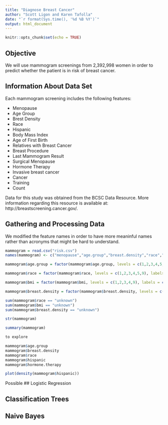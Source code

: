 ```yaml
---
title: "Diagnose Breast Cancer"
author: "Scott Ligon and Karen Tafolla"
date: "`r format(Sys.time(), '%d %B %Y')`"
output: html_document
---
```


```r
knitr::opts_chunk$set(echo = TRUE)
```

## Objective
We will use mammogram screenings from 2,392,998 women in order to predict whether the patient is in risk of breast cancer. 

## Information About Data Set

Each mammogram screening includes the following features:
  
  + Menopause
  + Age Group
  + Brest Density
  + Race
  + Hispanic
  + Body Mass Index
  + Age of First Birth
  + Relatives with Breast Cancer
  + Breast Procedure
  + Last Mammogram Result
  + Surgical Menopause
  + Hormone Therapy
  + Invasive breast cancer
  + Cancer
  + Training
  + Count

Data for this study was obtained from the BCSC Data Resource. More information regarding this resource is available at: http://breastscreening.cancer.gov/.

## Gathering and Processing Data
We modified the feature names in order to have more meaninful names rather than acronyms that might be hard to understand. 

```r
mammogram = read.csv("risk.csv")
names(mammogram) <- c("menopause","age.group","breast.density","race","hispanic","bmi","age.first.birth","relatives.with.bc","breast.procedure","last.mammogram","surgical.menopause","hormone.therapy","invasive.bc","cancer","training","count")

mammogram$age.group = factor(mammogram$age.group, levels = c(1,2,3,4,5,6,7,8,9,10), labels = c("35-39", "40-44", "45-49", "50-54", "55-59", "60-64", "65-69", "70-74", "75-79", "80-84"))

mammogram$race = factor(mammogram$race, levels = c(1,2,3,4,5,9), labels = c("white", "Asian/Pacific Islander","black", "Native American", "other/mixed", "unknown"))

mammogram$bmi = factor(mammogram$bmi, levels = c(1,2,3,4,9), labels = c("10-24.99", "25-29.99", "30-34.99", "35 or more","unknown"))

mammogram$breast.density = factor(mammogram$breast.density, levels = c(1,2,3,4,9), labels = c("fat","scattered", "dense", "extremely dense", "differnt measurement"))

sum(mammogram$race == "unknown")
sum(mammogram$bmi == "unknown")
sum(mammogram$breast.density == "unknown")

```

```r
str(mammogram)
```


```r
summary(mammogram)
```

```r
to explore

mammogram$age.group
mammogram$breast.density
mammogram$race
mammogram$hispanic
mammogram$hormone.therapy

plot(density(mammogram$hispanic))
```

Possible 
## Logistic Regression

## Classification Trees

## Naive Bayes
